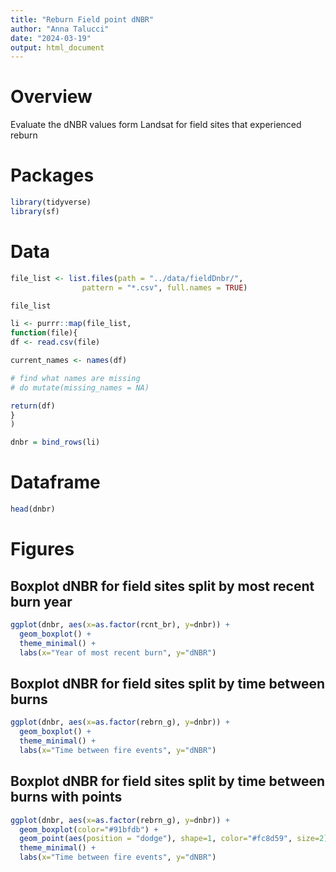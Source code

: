 ```yaml
---
title: "Reburn Field point dNBR"
author: "Anna Talucci"
date: "2024-03-19"
output: html_document
---
```


# Overview

Evaluate the dNBR values form Landsat for field sites that experienced reburn


# Packages
```r
library(tidyverse)
library(sf)
```

# Data
```r
file_list <- list.files(path = "../data/fieldDnbr/",
                pattern = "*.csv", full.names = TRUE)
```

```r
file_list
```

```r
li <- purrr::map(file_list,
function(file){
df <- read.csv(file)

current_names <- names(df)

# find what names are missing
# do mutate(missing_names = NA)

return(df)
}
)
```

```r
dnbr = bind_rows(li) 
```

# Dataframe

```r
head(dnbr)
```

# Figures

## Boxplot dNBR for field sites split by most recent burn year

```r
ggplot(dnbr, aes(x=as.factor(rcnt_br), y=dnbr)) +
  geom_boxplot() +
  theme_minimal() +
  labs(x="Year of most recent burn", y="dNBR")
```

## Boxplot dNBR for field sites split by time between burns

```r
ggplot(dnbr, aes(x=as.factor(rebrn_g), y=dnbr)) +
  geom_boxplot() +
  theme_minimal() +
  labs(x="Time between fire events", y="dNBR")
```

## Boxplot dNBR for field sites split by time between burns with points

```r
ggplot(dnbr, aes(x=as.factor(rebrn_g), y=dnbr)) +
  geom_boxplot(color="#91bfdb") +
  geom_point(aes(position = "dodge"), shape=1, color="#fc8d59", size=2) +
  theme_minimal() +
  labs(x="Time between fire events", y="dNBR")
```